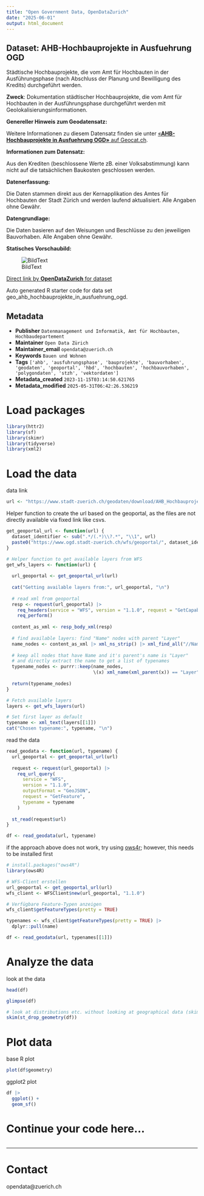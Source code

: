 ```yaml
---
title: "Open Government Data, OpenDataZurich"
date: "2025-06-01"
output: html_document
---
```


## Dataset: AHB-Hochbauprojekte in Ausfuehrung OGD

Städtische Hochbauprojekte, die vom Amt für Hochbauten in der Ausführungsphase (nach Abschluss der Planung und Bewilligung des Kredits) durchgeführt werden.  

**Zweck**: Dokumentation städtischer Hochbauprojekte, die vom Amt für Hochbauten in der Ausführungsphase durchgeführt werden mit Geolokalisierungsinformationen.

**Genereller Hinweis zum Geodatensatz:**


Weitere Informationen zu diesem Datensatz finden sie unter [«**AHB-Hochbauprojekte in Ausfuehrung OGD»** auf Geocat.ch](https://www.geocat.ch/geonetwork/srv/ger/catalog.search#/metadata/cc6b96f5-4bf0-4c95-928a-92a06fb1e920).				
			   

**Informationen zum Datensatz:**

Aus den Krediten (beschlossene Werte zB. einer Volksabstimmung) kann nicht auf die tatsächlichen Baukosten geschlossen werden. 

**Datenerfassung:**

Die Daten stammen direkt aus der Kernapplikation des Amtes für Hochbauten der Stadt Zürich und werden laufend aktualisiert. Alle Angaben ohne Gewähr.

**Datengrundlage:**

Die Daten basieren auf den Weisungen und Beschlüsse zu den jeweiligen Bauvorhaben. Alle Angaben ohne Gewähr.

**Statisches Vorschaubild:**

![BildText](https://www.gis.stadt-zuerich.ch/zueriplan_docs/geocat/cc6b96f5-4bf0-4c95-928a-92a06fb1e920.png)



[Direct link by **OpenDataZurich** for dataset](https://data.stadt-zuerich.ch/dataset/geo_ahb_hochbauprojekte_in_ausfuehrung_ogd)

Auto generated R starter code for data set geo_ahb_hochbauprojekte_in_ausfuehrung_ogd.

## Metadata

- **Publisher** `Datenmanagement und Informatik, Amt für Hochbauten, Hochbaudepartement`
- **Maintainer** `Open Data Zürich`
- **Maintainer_email** `opendata@zuerich.ch`
- **Keywords** `Bauen und Wohnen`
- **Tags** `['ahb', 'ausfuhrungsphase', 'bauprojekte', 'bauvorhaben', 'geodaten', 'geoportal', 'hbd', 'hochbauten', 'hochbauvorhaben', 'polygondaten', 'stzh', 'vektordaten']`
- **Metadata_created** `2023-11-15T03:14:50.621765`
- **Metadata_modified** `2025-05-31T06:42:26.536219`


# Load packages

```r
library(httr2)
library(sf)
library(skimr)
library(tidyverse)
library(xml2)
```

# Load the data

data link
```r
url <- "https://www.stadt-zuerich.ch/geodaten/download/AHB_Hochbauprojekte_in_Ausfuehrung_OGD?format=geojson_link"
```


Helper function to create the url based on the geoportal, as the files are not directly available via fixed link like csvs.
```r
get_geoportal_url <- function(url) {
  dataset_identifier <- sub(".*/(.*)\\?.*", "\\1", url)
  paste0("https://www.ogd.stadt-zuerich.ch/wfs/geoportal/", dataset_identifier)
}
```

```r
# Helper function to get available layers from WFS
get_wfs_layers <- function(url) {
  
  url_geoportal <- get_geoportal_url(url)
  
  cat("Getting available layers from:", url_geoportal, "\n")
  
  # read xml from geoportal
  resp <- request(url_geoportal) |> 
    req_headers(service = "WFS", version = "1.1.0", request = "GetCapabilities") |> 
    req_perform()
  
  content_as_xml <- resp_body_xml(resp)
  
  # find available layers: find "Name" nodes with parent "Layer"
  name_nodes <- content_as_xml |> xml_ns_strip() |> xml_find_all("//Name")
  
  # keep all nodes that have Name and it's parent's name is "Layer"
  # and directly extract the name to get a list of typenames
  typename_nodes <- purrr::keep(name_nodes,
                                \(x) xml_name(xml_parent(x)) == "Layer")
  
  return(typename_nodes)
}

# Fetch available layers
layers <- get_wfs_layers(url)

# Set first layer as default
typename <- xml_text(layers[[1]])
cat("Chosen typename:", typename, "\n")
```

read the data
```r
read_geodata <- function(url, typename) {
  url_geoportal <- get_geoportal_url(url)
  
  request <- request(url_geoportal) |>
    req_url_query(
      service = "WFS",
      version = "1.1.0",
      outputFormat = "GeoJSON",
      request = "GetFeature",
      typename = typename
    )
  
  st_read(request$url)
}

df <- read_geodata(url, typename)
```

if the approach above does not work, try using [ows4r](https://eblondel.github.io/ows4R/); however, this needs to be installed first
```r
# install.packages("ows4R")
library(ows4R)

# WFS-Client erstellen
url_geoportal <- get_geoportal_url(url)
wfs_client <- WFSClient$new(url_geoportal, "1.1.0")

# Verfügbare Feature-Typen anzeigen
wfs_client$getFeatureTypes(pretty = TRUE)

typenames <- wfs_client$getFeatureTypes(pretty = TRUE) |> 
  dplyr::pull(name)

df <- read_geodata(url, typenames[[1]])
```

# Analyze the data

look at the data
```r
head(df)
```

```r
glimpse(df)
```

```r
# look at distributions etc. without looking at geographical data (skim cannot deal with geometries)
skim(st_drop_geometry(df))
```

# Plot data

base R plot
```r
plot(df$geometry)
```

ggplot2 plot
```r
df |>
  ggplot() +
  geom_sf()
```

# Continue your code here...

```r

```

------------------------------------------------------------------------

# Contact

opendata@zuerich.ch
